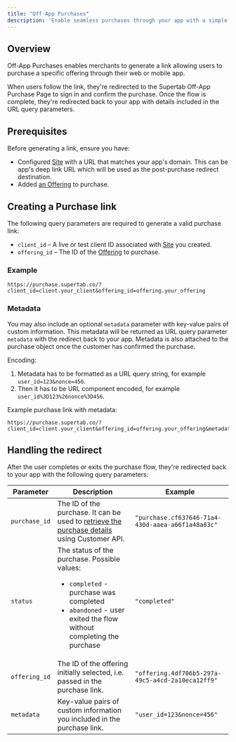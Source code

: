 ```yaml
---
title: "Off-App Purchases"
description: 'Enable seamless purchases through your app with a simple redirect flow.'
---
```


## Overview

Off-App Purchases enables merchants to generate a link allowing users to purchase a specific offering through their web or mobile app.

When users follow the link, they're redirected to the Supertab Off-App Purchase Page to sign in and confirm the purchase. Once the flow is complete, they're redirected back to your app with details included in the URL query parameters.

## Prerequisites

Before generating a link, ensure you have:

- Configured <a href="/supertab-experiences/sites">Site</a> with a URL that matches your app's domain. This can be app's deep link URL which will be used as the post-purchase redirect destination.
- Added <a href="/supertab-experiences/products-offerings-pricing">an Offering</a> to purchase.

## Creating a Purchase link

The following query parameters are required to generate a valid purchase link:

- `client_id` – A live or test client ID associated with <a href="/supertab-experiences/sites">Site</a> you created.
- `offering_id` – The ID of the <a href="/supertab-experiences/offerings">Offering</a> to purchase.

### Example

```
https://purchase.supertab.co/?client_id=client.your_client&offering_id=offering.your_offering
```

### Metadata

You may also include an optional `metadata` parameter with key-value pairs of custom information. This metadata will be returned as URL query parameter `metadata` with the redirect back to your app. Metadata is also attached to the purchase object once the customer has confirmed the purchase.

Encoding:

1. Metadata has to be formatted as a URL query string, for example `user_id=123&nonce=456`.
2. Then it has to be URL component encoded, for example `user_id%3D123%26nonce%3D456`.

Example purchase link with metadata:

```
https://purchase.supertab.co/?client_id=client.your_client&offering_id=offering.your_offering&metadata=user_id%3D123%26nonce%3D456
```


## Handling the redirect

After the user completes or exits the purchase flow, they're redirected back to your app with the following query parameters:

| Parameter | Description | Example |
| --------- | ----------- | ------- |
| `purchase_id` | The ID of the purchase. It can be used to <a href="/customer-api/endpoints/retrieve-a-purchase">retrieve the purchase details</a> using Customer API. | `"purchase.cf637646-71a4-430d-aaea-a66f1a48a83c"` |
| `status` | The status of the purchase. Possible values:<ul><li>`completed` - purchase was completed</li><li>`abandoned` - user exited the flow without completing the purchase</li></ul> | `"completed"` |
| `offering_id` | The ID of the offering initially selected, i.e. passed in the purchase link. | `"offering.4df706b5-297a-49c5-a4cd-2a10eca12ff9"` |
| `metadata` | Key-value pairs of custom information you included in the purchase link. | `"user_id=123&nonce=456"` |
